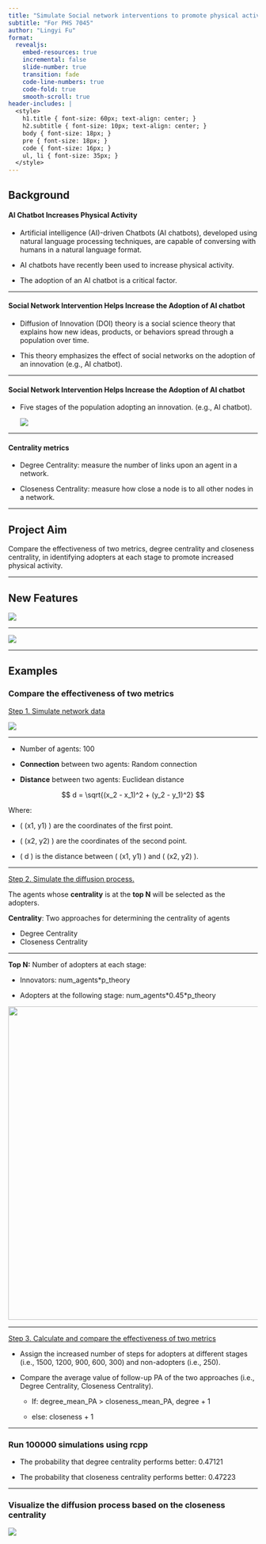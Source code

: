 ```yaml
---
title: "Simulate Social network interventions to promote physical activity through AI chatbot"
subtitle: "For PHS 7045"
author: "Lingyi Fu"
format: 
  revealjs:
    embed-resources: true
    incremental: false    
    slide-number: true      
    transition: fade        
    code-line-numbers: true
    code-fold: true
    smooth-scroll: true
header-includes: |
  <style>
    h1.title { font-size: 60px; text-align: center; }  
    h2.subtitle { font-size: 10px; text-align: center; } 
    body { font-size: 18px; }  
    pre { font-size: 18px; }
    code { font-size: 16px; } 
    ul, li { font-size: 35px; }
  </style>
---
```


## Background

#### AI Chatbot Increases Physical Activity

::: incremental
-   Artificial intelligence (AI)-driven Chatbots (AI chatbots), developed using natural language processing techniques, are capable of conversing with humans in a natural language format.

-   AI chatbots have recently been used to increase physical activity.

-   The adoption of an AI chatbot is a critical factor.
:::

------------------------------------------------------------------------

#### Social Network Intervention Helps Increase the Adoption of AI chatbot

-   Diffusion of Innovation (DOI) theory is a social science theory that explains how new ideas, products, or behaviors spread through a population over time.

-   This theory emphasizes the effect of social networks on the adoption of an innovation (e.g., AI chatbot).

------------------------------------------------------------------------

#### Social Network Intervention Helps Increase the Adoption of AI chatbot

-   Five stages of the population adopting an innovation. (e.g., AI chatbot).

    ![](pdf%20picture/Theoretical%20diffusion%20process.png)

------------------------------------------------------------------------

#### Centrality metrics

::: incremental
-   Degree Centrality: measure the number of links upon an agent in a network.

-   Closeness Centrality: measure how close a node is to all other nodes in a network.
:::

------------------------------------------------------------------------

## Project Aim

Compare the effectiveness of two metrics, degree centrality and closeness centrality, in identifying adopters at each stage to promote increased physical activity.

------------------------------------------------------------------------

## New Features

![](images/clipboard-116291204.png)

------------------------------------------------------------------------

![](images/clipboard-2563850746.png)

------------------------------------------------------------------------

## Examples

### **Compare the effectiveness of two metrics**

[Step 1. Simulate network data]{.underline}

![](images/clipboard-4128174760.png)

------------------------------------------------------------------------

-   Number of agents: 100

-   **Connection** between two agents: Random connection

-   **Distance** between two agents: Euclidean distance

$$
d = \sqrt{(x_2 - x_1)^2 + (y_2 - y_1)^2}
$$

Where:

-   ( (x1, y1) ) are the coordinates of the first point.

-   ( (x2, y2) ) are the coordinates of the second point.

-   ( d ) is the distance between ( (x1, y1) ) and ( (x2, y2) ).

------------------------------------------------------------------------

[Step 2. Simulate the diffusion process.]{.underline}

The agents whose **centrality** is at the **top N** will be selected as the adopters.

::: incremental
**Centrality**: Two approaches for determining the centrality of agents

-   Degree Centrality
-   Closeness Centrality
:::

------------------------------------------------------------------------

**Top N:** Number of adopters at each stage:

-   Innovators: num_agents\*p_theory

-   Adopters at the following stage: num_agents\*0.45\*p_theory

![](pdf%20picture/Theoretical%20diffusion%20process.png){width="633"}

------------------------------------------------------------------------

[Step 3. Calculate and compare the effectiveness of two metrics]{.underline}

-   Assign the increased number of steps for adopters at different stages (i.e., 1500, 1200, 900, 600, 300) and non-adopters (i.e., 250).

-   Compare the average value of follow-up PA of the two approaches (i.e., Degree Centrality, Closeness Centrality).

    -   If: degree_mean_PA \> closeness_mean_PA, degree + 1

    -   else: closeness + 1

------------------------------------------------------------------------

### **Run 100000 simulations using rcpp**

-   The probability that degree centrality performs better: 0.47121

-   The probability that closeness centrality performs better: 0.47223

------------------------------------------------------------------------

### **Visualize the diffusion process based on the closeness centrality**

![](ai_chatbot_diffusion_process.gif)
